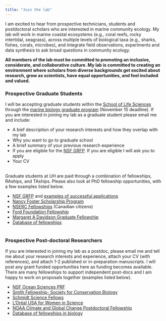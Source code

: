 ```yaml
---
title: "Join the lab"
---
```


I am excited to hear from prospective technicians, students and postdoctoral scholars who are interested in marine community ecology. My lab will work in marine coastal ecosystems (e.g., coral reefs, rocky intertidal, seagrass), across multiple levels of biological taxa (e.g., sharks, fishes, corals, microbes), and integrate field observations, experiments and data synthesis to ask broad questions in community ecology.

**All members of the lab must be committed to promoting an inclusive, considerate, and collaborative culture. My lab is committed to creating an environment where scholars from diverse backgrounds get excited about research, grow as scientists, have equal opportunities, and feel included and valued.**  

### Prospective Graduate Students   
I will be accepting graduate students within the [School of Life Sciences](https://manoa.hawaii.edu/lifesciences/) through the [marine biology graduate program](https://mbiograd.manoa.hawaii.edu/) (November 15 deadline). If you are interested in joining my lab as a graduate student please email me and include: 

* A bief description of your research interests and how they overlap with my lab  
* Why you want to go to graduate school  
* A brief summary of your previous research experience  
* If you are eligible for the [NSF GRFP](https://www.nsfgrfp.org/). If you are eligible I will ask you to apply    
* Your CV    
<br>  

Graduate students at UH are paid through a combination of fellowships, RAships, and TAships. Please also look at PhD fellowship opportunities, with a few examples listed below.  

* [NSF GRFP](https://www.nsfgrfp.org/) and [examples of successful applications](https://docs.google.com/spreadsheets/u/1/d/1xoezGhbtcpg3BvNdag2F5dTQM-Xl2EELUgAfG1eUg0s/htmlview?urp=gmail_link)  
* [Nancy Foster Scholarship Program](https://fosterscholars.noaa.gov/)  
* [NSERC Fellowships](https://www.nserc-crsng.gc.ca/Students-Etudiants/index_eng.asp) (Canadian citizens)  
* [Ford Foundation Fellowship](https://www.nationalacademies.org/our-work/ford-foundation-dissertation-fellowships)  
* [Margaret A Davidson Graduate Fellowship](https://coast.noaa.gov/nerrs/research/davidson-fellowship.html) 
* [Database of fellowships](https://www.des.ucdavis.edu/faculty/baskett/links/academia.html#Grad)  
<br>  

### Prospective Post-doctoral Researchers   
If you are interested in joining my lab as a postdoc, please email me and tell me about your research interests and experience, attach your CV (with references), and attach 1-2 published or in-preparation manuscripts. I will post any grant funded opportunities here as funding becomes available. There are many fellowships to support independent post-docs and I am happy to work on proposals together (examples listed below).   

* [NSF Ocean Sciences PRF](https://new.nsf.gov/funding/opportunities/oce-prf-ocean-sciences-postdoctoral-research-fellowships)  
* [Smith Fellowship- Society for Conservation Biology](https://conbio.org/mini-sites/smith-fellows)  
* [Schmidt Science Fellows](https://schmidtsciencefellows.org/selection/)  
- [L'Oréal USA for Women in Science](https://www.loreal.com/en/usa/pages/group/fwis/)  
* [NOAA Climate and Global Change Postdoctoral Fellowship](https://cpo.noaa.gov/fellowships/)  
* [Database of fellowships in biology](https://docs.google.com/spreadsheets/u/1/d/1J2M_tQgoqV4ivpfEClh9qs9f2KQN2O1G3Jpda2aoHfQ/htmlview?pru=AAABflRz4WU*P-_JtdkwWzRc0-PlWGZSlQ#gid=0)  










